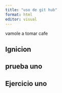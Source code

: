 ---
title: "uso de git hub"
format: html
editor: visual
---
::: panel-tabset

vamole a tomar cafe

## Ignicion

## prueba uno

## Ejercicio uno

:::
